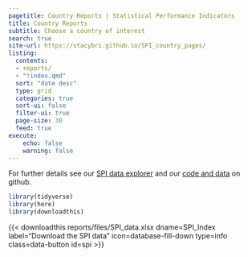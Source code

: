 ```yaml
---
pagetitle: Country Reports | Statistical Performance Indicators
title: Country Reports
subtitle: Choose a country of interest
search: true  
site-url: https://stacybri.github.io/SPI_country_pages/
listing:
  contents: 
  - reports/
  - "!index.qmd"
  sort: "date desc"
  type: grid
  categories: true
  sort-ui: false
  filter-ui: true
  page-size: 30
  feed: true
execute:
    echo: false
    warning: false
---
```


For further details see our [SPI data explorer](https://datanalytics.worldbank.org/SPI/) and our [code and data](https://github.com/worldbank/SPI) on github. 

```r
library(tidyverse)
library(here)
library(downloadthis)
```

{{< downloadthis reports/files/SPI_data.xlsx dname=SPI_Index label="Download the SPI data" icon=database-fill-down type=info class=data-button id=spi >}}
